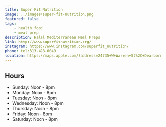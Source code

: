 ```yaml
---
title: Super Fit Nutrition
image: ../images/super-fit-nutrition.png
featured: false
tags:
    - health food
    - meal prep
description: Halal Mediterranean Meal Preps
link: http://www.superfitnutrition.org/
instagram: https://www.instagram.com/superfit_nutrition/
phone: tel:313-428-0049
location: https://maps.apple.com/?address=24735+W+Warren+St%2C+Dearborn+Heights%2C+MI+48127%2C+United+States&auid=9059615094129521722&ll=42.3409139%2C-83.281122&lsp=9902&q=Super+Fit+Nutrition
---
```


## Hours

- Sunday: Noon - 8pm
- Monday: Noon - 8pm
- Tuesday: Noon - 8pm
- Wednesday: Noon - 8pm
- Thursday: Noon - 8pm
- Friday: Noon - 8pm
- Saturday: Noon - 8pm